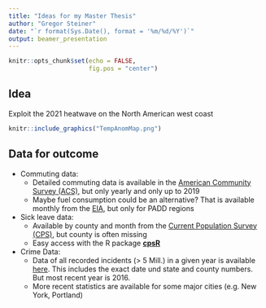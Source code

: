```yaml
---
title: "Ideas for my Master Thesis"
author: "Gregor Steiner"
date: "`r format(Sys.Date(), format = '%m/%d/%Y')`"
output: beamer_presentation
---
```


```r
knitr::opts_chunk$set(echo = FALSE,
                      fig.pos = "center")
```

## Idea

Exploit the 2021 heatwave on the North American west coast


```r
knitr::include_graphics("TempAnomMap.png")
```





## Data for outcome

* Commuting data: 
  + Detailed commuting data is available in the [American Community Survey (ACS)](https://data.census.gov/cedsci/table?q=ACS%20commuting&g=0100000US%240500000&tid=ACSST1Y2019.S0802), but only yearly and only up to 2019
  + Maybe fuel consumption could be an alternative? That is available monthly from the [EIA](https://www.eia.gov/opendata/qb.php?category=401685), but only for PADD regions

* Sick leave data:
  + Available by county and month from the [Current Population Survey (CPS)](https://www.census.gov/data/datasets/time-series/demo/cps/cps-basic.html), but county is often missing
  + Easy access with the R package [**cpsR**](https://github.com/matt-saenz/cpsR)
  
* Crime Data:
  + Data of all recorded incidents (> 5 Mill.) in a given year is available [here](https://www.icpsr.umich.edu/web/NACJD/series/128?start=0&SERIESQ=128&ARCHIVE=NACJD&PUBLISH_STATUS=PUBLISHED&sort=DATEUPDATED%20desc&rows=50). This includes the exact date und state and county numbers. But most recent year is 2016.
  + More recent statistics are available for some major cities (e.g. New York, Portland)
